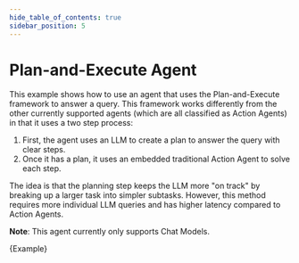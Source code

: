 ```yaml
---
hide_table_of_contents: true
sidebar_position: 5
---
```



# Plan-and-Execute Agent

This example shows how to use an agent that uses the Plan-and-Execute framework to answer a query.
This framework works differently from the other currently supported agents (which are all classified as Action Agents) in that it uses a two step process:

1. First, the agent uses an LLM to create a plan to answer the query with clear steps.
2. Once it has a plan, it uses an embedded traditional Action Agent to solve each step.

The idea is that the planning step keeps the LLM more "on track" by breaking up a larger task into simpler subtasks.
However, this method requires more individual LLM queries and has higher latency compared to Action Agents.

**Note**: This agent currently only supports Chat Models.

<CodeBlock language="typescript">{Example}</CodeBlock>
